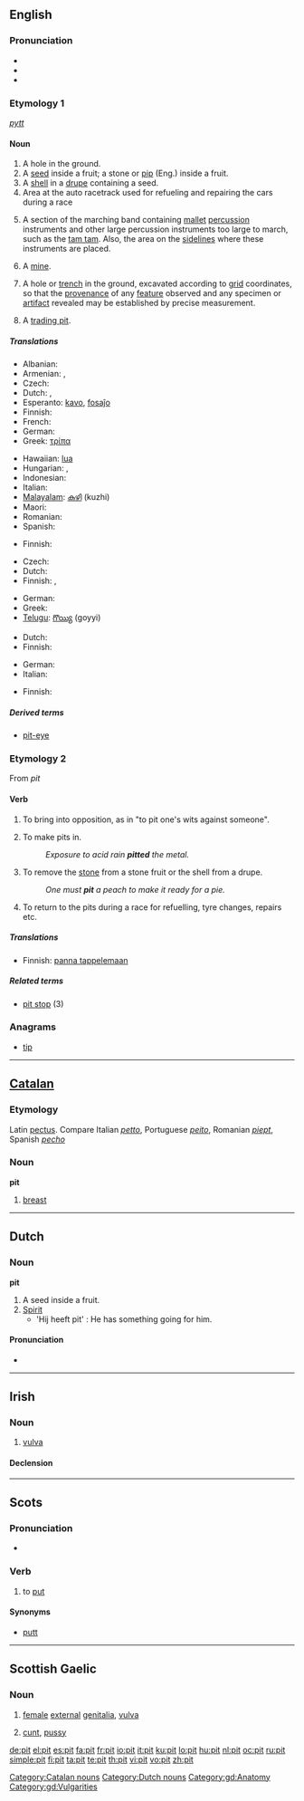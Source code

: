{{wikipedia}}
{{also|PIT}}
==English==

===Pronunciation===
* {{IPA|/'pɪt/}}
* {{audio|en-us-pit.ogg|Audio (US)}}
* {{rhymes|ɪt}}

===Etymology 1===
{{etyl|ang}} ''[[pytt]]''

====Noun====
{{en-noun}}

# A hole in the ground.
# A [[seed]] inside a fruit; a stone or [[pip]] (Eng.) inside a fruit.
# A [[shell]] in a [[drupe]] containing a seed.
# Area at the auto racetrack used for refueling and repairing the cars during a race
# {{music}} A section of the marching band containing [[mallet]] [[percussion]] instruments and other large percussion instruments too large to march, such as the [[tam tam]].  Also, the area on the [[sideline]]s where these instruments are placed.
# A [[mine]].
# {{context|archaeology}} A hole or [[trench]] in the ground, excavated according to [[grid]] coordinates, so that the [[provenance]] of any [[feature]] observed and any specimen or [[artifact]] revealed may be established by precise measurement.
# A [[trading pit]].

=====Translations=====
{{trans-top|hole in the ground}}
* Albanian: {{t-|sq|gropë|f|xs=Albanian}}
* Armenian: {{t-|hy|հոր|tr=hor|sc=Armn|xs=Armenian}}, {{t|hy|փոս|tr=p'os|sc=Armn|xs=Armenian}}
* Czech: {{t-|cs|jáma|f}}
* Dutch: {{t+|nl|kuil|m}}, {{t+|nl|put|m}}
* Esperanto: [[kavo]], [[fosaĵo]]
* Finnish: {{t+|fi|kuoppa}}
* French: {{t+|fr|fosse|f}}
* German: {{t+|de|Grube|f}}
* Greek: [[τρίπα]] {{f}}
{{trans-mid}}
* Hawaiian: [[lua]]
* Hungarian: {{t+|hu|gödör}}, {{t-|hu|verem}}
* Indonesian: {{t+|id|lubang|xs=Indonesian}}
* Italian: {{t+|it|fossa|f}}
* [[Malayalam]]: [[കുഴി]] (kuzhi)
* Maori: {{t+|mi|rua|xs=Maori}}
* Romanian: {{t-|ro|groapă|f}}
* Spanish: {{t+|es|foso|m}}
{{trans-bottom}}

{{trans-top|seed or stone inside a fruit}}
* Finnish: {{t+|fi|kivi}}
{{trans-mid}}
{{trans-bottom}}

{{trans-top|the stone of a drupaceous fruit}}
* Czech: {{t-|cs|pecka|f}}
* Dutch: {{t+|nl|pit|m}}
* Finnish: {{t+|fi|kivi}}, {{t+|fi|siemen}}
{{trans-mid}}
* German: {{t+|de|Kern|m}}
* Greek: {{t+|el|κουκούτσι|n|sc=Grek}}
* [[Telugu]]: [[గొయ్యి]] (goyyi)
{{trans-bottom}}

{{trans-top|area for racing cars}}
* Dutch: {{t+|nl|pit|m}}
* Finnish: {{t-|fi|varikko}}
{{trans-mid}}
* German: {{t+|de|Box|f}}
* Italian: {{t+|it|box|m}}
{{trans-bottom}}

{{trans-top|music: section of a marching band}}
{{trans-mid}}
{{trans-bottom}}

{{trans-see|mine}}

{{trans-top|archaeology: excavation hole}}
* Finnish: {{t+|fi|kuoppa}}
{{trans-mid}}
{{trans-bottom}}

{{trans-see|trading pit}}

=====Derived terms=====
* [[pit-eye]]

===Etymology 2===
From {{etyl|dum}} ''pit''

====Verb====
{{en-verb|pit|t|ed}}

# {{transitive}} To bring into opposition, as in "to pit one's wits against someone".
# {{transitive}} To make pits in.
#: ''Exposure to acid rain '''pitted''' the metal.''
# {{transitive}} To remove the [[stone]] from a stone fruit or the shell from a drupe.
#: ''One must '''pit''' a peach to make it ready for a pie.''
# {{context|intransitive|motor racing}} To return to the pits during a race for refuelling, tyre changes, repairs etc.

=====Translations=====
{{trans-top|to bring into opposition}}
* Finnish: [[panna tappelemaan]]
{{trans-mid}}
{{trans-bottom}}

=====Related terms=====
* [[pit stop]] (3)

===Anagrams===
* [[tip]]

----

==[[Catalan]]==

===Etymology===
Latin [[pectus]]. Compare Italian ''[[petto]]'', Portuguese ''[[peito]]'', Romanian ''[[piept]]'', Spanish ''[[pecho]]''

===Noun===
'''pit''' {{m}}

# [[breast]]

[[Category:Catalan nouns]]

----

==Dutch==

===Noun===
'''pit'''

# A seed inside a fruit.
# [[Spirit]]
#* 'Hij heeft pit' : He has something going for him.

====Pronunciation====

* {{IPA|pɪt|lang=nl}}

[[Category:Dutch nouns]]

----

==Irish==

===Noun===
{{infl|ga|noun|g=f}}

# [[vulva]]

====Declension====
{{ga-noun-f2|p|it|ite|pl=iteanna}}

----

==Scots==

===Pronunciation===
* {{IPA|/pɪt/|lang=sco}}

===Verb===
{{sco-verb|pits|pittin|pit|pit}}

# to [[put]]

====Synonyms====
* [[putt]]

----

==Scottish Gaelic==

===Noun===
{{infl|gd|noun|g=f|plural|pitean}}

# [[female]] [[external]] [[genitalia]], [[vulva]]
# {{vulgar|lang=gd}} [[cunt]], [[pussy]]

[[Category:gd:Anatomy]]
[[Category:gd:Vulgarities]]

[[de:pit]]
[[el:pit]]
[[es:pit]]
[[fa:pit]]
[[fr:pit]]
[[io:pit]]
[[it:pit]]
[[ku:pit]]
[[lo:pit]]
[[hu:pit]]
[[nl:pit]]
[[oc:pit]]
[[ru:pit]]
[[simple:pit]]
[[fi:pit]]
[[ta:pit]]
[[te:pit]]
[[th:pit]]
[[vi:pit]]
[[vo:pit]]
[[zh:pit]]